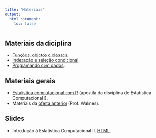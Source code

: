 ```yaml
---
title: "Materiais"
output:
  html_document:
    toc: false
---
```


## Materiais da diciplina

- [Funções, objetos e classes](objetos-classes.html).
- [Indexação e seleção condicional](indexacao-selecao.html).
- [Programando com dados](programacao.html).

## Materiais gerais

- [Estatística computacional com R](http://cursos.leg.ufpr.br/ecr/)
  (apostila da disciplina de Estatística Computacional I).
- Materiais da [oferta anterior](http://leg.ufpr.br/~walmes/ensino/EC2/)
  (Prof. Walmes).

## Slides

- Introdução à Estatística Computacional II.
  [HTML](slides/00_intro.html).
